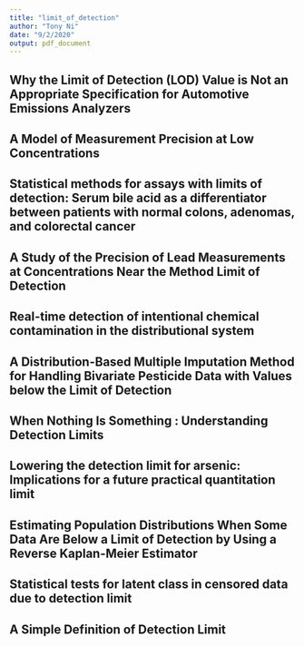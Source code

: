 ```yaml
---
title: "limit_of_detection"
author: "Tony Ni"
date: "9/2/2020"
output: pdf_document
---
```


## Why the Limit of Detection (LOD) Value is Not an Appropriate Specification for Automotive Emissions Analyzers

\begin{itemize}
  \item Very specific study on checking the reliability of analyzers (for vehicle emissions) at low concentrations.
  \item Generally, you want to have a low LOD value
  \item The general form of the equation used to determine LOD is of the form:
  $$LOD = k * s_{zero}$$
  where "k is the constant for defining LOD" and $s_{zero}$ is the standard deviation of the zero/blank"
  \item 2 or 3 SDs is often what is used, refer to picture (I think it's neat)
  \item Limit of quantification (LOQ) and limit of detection (LOD) are often concepts which are mixed up
  \item LOQ is the "minimum value that users of analytical instrumentation can report a value"
\end{itemize}

## A Model of Measurement Precision at Low Concentrations

\begin{itemize}
  \item Article focusing on the precision of measurements at low concentrations, seeks to explore how effective the total variance model performs
  \item The method detection limit (MDL) is a "method's ability to determine an analyte in a sample matrix, regardless of its source of origin" - it is estimated from data
  \item Background noise always exists, even when there is no analyte present
  \item EPA definition of method detection limit is as follows: "method detection limit (MDL) is the minimum concentration of a substance that can be measured and reported with 99% confidence that the analyte concentration is greater than zero and is determined from analysis of a sample in a given matrix containing the analyte..."
  \item In the total variance model -- we can't measure the actual analyte concentration. We have to estimate it from the measured concentrations. These measurements innately contain random errors. Palleton (look for source? 1985) suggests that at low concentrations, total error consists of: background noise $b_i$ and analytical error $a_i$ -- both of which are random, independent, and normally distributed with mean 0 (refer to diagram in paper, nice figure/picture)
\end{itemize}

## Statistical methods for assays with limits of detection: Serum bile acid as a differentiator between patients with normal colons, adenomas, and colorectal cancer

\begin{itemize}
  \item THIS SOURCE LOOKS REALLY GOOD. BACKSOURCE FROM HERE AND FIND MORE FROM THIS PAPER'S CITATIONS
  \item There are many different ways that researchers are dealing with detection limits, which are ubiquitous in the scientific realm. Substitution, nonparametric methods, and maximum likelihood methods are all ways to combat this problem.
  \item Substitution is the worst way, nonparametric ways do better, maximum likelihood methods are the best
\end{itemize}

## A Study of the Precision of Lead Measurements at Concentrations Near the Method Limit of Detection

\begin{itemize}
  \item Study involving generating collection of measurements on samples near the limit of detection. Gave 5 labs samples of lead with low concentrations and asked them to measure them, forbade them from recording values as "less than MDL" and they had to record a number.
  \item Method Detection Limit (MDL) is often misunderstood -- it isn't involved with bias, it only deals with precision.
  \item Throwing away/Discarding values that are below of the LOD gets rid of tons of useful information
  \item The MDL is a statistical concepet more so than a chemical concept. It is a statistic which is estimated from the given data.
  \item The way that chemists/researchers report low concentrations are varied and not standardized. Some may report: "ported. They may report the datum to the data analyst as ( 1 ) trace, ( 2 ) the letters ND ( not detected ), ( 3 ) the numerical value of MDL itself, (4) a "less than" value, that is, the numerical value of the MDL preceded by a "<" sign, (5) zero, (6) some value between zero and the MDL, for example, one-half the MDL, (7) the actual measured concentration even if it is below the MDL ( that is, whether the value is positive or negative ), ( 8 ) the actual measured value followed by the MDL in parenthesis, or (9) the actual measured value with a statement of its precision (for example, $2  \pm 4$ Mg/L, where the $\pm$ value indicates the pre cision of the estimate ). The last three methods are the best."
  \item Paper emphasizes not throwing away ANY numerical values, but doesn't reallyl talk about how to perform statistical analysis with these values...
\end{itemize}

## Real-time detection of intentional chemical contamination in the distributional system

\begin{itemize}
  \item "80% of the US population is served by 14% of the utilities," so if something were to get into the water distribution system, it can easily spread amongst the US population which is why contamination in water services is so important.
  \item "Miller and Miller (2000) defined the LOD as being equal to blank + 3(SD)":
  $$Limit of Detection = \gamma_{B} \ + 3\sigma_B$$
  \item Note: in their case, the blank is 0 because they are measuring the different between normal/control/baseline conditions against the contaminant
  \item Recommends using artificial neural networks with large datasets (to help detect contamination)
  \item The rest of the article focuses on their experiment to try to detect contamination in real-time.
\end{itemize}

## A Distribution-Based Multiple Imputation Method for Handling Bivariate Pesticide Data with Values below the Limit of Detection

\begin{itemize}
  \item Study exploring different options to handle LOD laboratory data -- specifically with regards to multiple imputation methods for left-censored data. They concluded that "the distribution-based MI method" worked well for bivariate data where the values were < LOD.
  \item LOD entries still contain information that a lot of people don't realize -- specifically information that the values is between 0 and the LOD.
  \item Lots of different approaches has already been done to handle this (they cited Helsel 2005b, 2010)
  \item Substitution methods are easy to implement, but are biased (common values: LOD/2, LOD/sqrt(2), LOD) but are discouraged b/c results in estimates of parameters being biased
  \item What this study used was distribution-based multiple imputation methods -- they used MLEs to estimate distribution parameters based on all datas (< LOD and those not). They repeatedly imput the values to create multiple complete sets of data, and then analyzed each one individually
  \item Mathematically, they created a log-likelihood function with all the data, then derived MLEs of each parameters on multiple bootstrapped datasets. Each bootstrap data gives different estimates for the mean, sd, etc. (refer to article for math)
\end{itemize}

## When Nothing Is Something : Understanding Detection Limits

\begin{itemize}
	\item There are many different forms of detection limits, ranging from: thresholds at which something can be detected (instrument detection limit) or the limit to which a lab reports a value based regulatory requirements (reporting limit).
	\item Detection limits are constantly changing: as technology improves, so too does our ability to accurately measure substances.
	\item Reporting limits can often be used be misleading as non-statisticians may often interpret ND (non-detect) as nullity, when in fact it only means that the measurement falls below a certain limit.
	\item The rest of the paper focus on environmental law practices and cases in which LOD has played a role in.
\end{itemize}

## Lowering the detection limit for arsenic: Implications for a future practical quantitation limit

\begin{itemize}
  \item States can set their own regulatory standards regarding the maximum contaminant levels for chemicals. (own thoughts: maybe this is another issue...)
  \item Rest of the article is focused on chemical instruments in measuring things, not relevant...
\end{itemize}

## Estimating Population Distributions When Some Data Are Below a Limit of Detection by Using a Reverse Kaplan-Meier Estimator

## Statistical tests for latent class in censored data due to detection limit

## A Simple Definition of Detection Limit